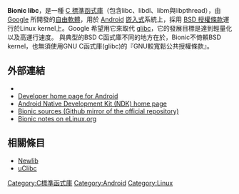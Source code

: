 {{noteTA|G1=IT|G2=FL}}
{{unreferenced|time=2011-05-02T17:58:42+00:00}}
{{Infobox software
 |name = bionic
 |logo =
 |caption =
 |screenshot =
 |developer = [[Android|Android]] 開放原始碼計劃
 |latest_release_version =
 |latest_release_date = 
 |operating_system = [[Android|Android]]
 |genre = [[C標準函式庫|C標準函式庫]]
 |license = 3-clause [[BSD授權條款|BSD授權條款]]
 |website =
}}
'''Bionic libc'''，是一種 [[C標準函式庫|C 標準函式庫]]（包含libc、libdl、libm與libpthread），由 [[Google|Google]] 所開發的[[自由軟體|自由軟體]]，用於 [[Android|Android]] [[嵌入式|嵌入式]]系統上，採用 [[BSD授權條款|BSD 授權條款]]運行於Linux kernel上。Google 希望用它來取代 [[glibc|glibc]]，它的發展目標是達到輕量化以及高運行速度。
與典型的BSD C函式庫不同的地方在於，Bionic不倚賴BSD kernel，也無須使用GNU C函式庫(glibc)的『GNU較寬鬆公共授權條款』。

==外部連結==
* {{YouTube|G-36noTCaiA|Google I/O 2008 - Anatomy and Physiology of an Android}}
* [http://developer.android.com/ Developer home page for Android]{{Wayback|url=http://developer.android.com/ |date=20090627025108 }}
* [http://developer.android.com/sdk/ndk/ Android Native Development Kit (NDK) home page]{{Wayback|url=http://developer.android.com/sdk/ndk/ |date=20190924170832 }}
* [https://github.com/android/platform_bionic Bionic sources (Github mirror of the official repository)]{{Wayback|url=https://github.com/android/platform_bionic |date=20140907051003 }}
* [http://elinux.org/Android_Notes#C_Library_.28bionic.29_info Bionic notes on eLinux.org]{{Wayback|url=http://elinux.org/Android_Notes#C_Library_.28bionic.29_info |date=20150403040616 }}
==相關條目==
*[[Newlib|Newlib]]
*[[uClibc|uClibc]]
{{C语言}}
{{Embedded systems}}
{{Linux内核}}
{{Android}}
{{DEFAULTSORT:Bionic}}
[[Category:C標準函式庫|Category:C標準函式庫]]
[[Category:Android|Category:Android]]
[[Category:Linux|Category:Linux]]